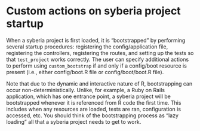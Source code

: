 <!--
%\VignetteEngine{knitr}
%\VignetteIndexEntry{Custom actions on syberia project startup}
-->

# Custom actions on syberia project startup

When a syberia project is first loaded, it is "bootstrapped" by performing
several startup procedures: registering the config/application file,
registering the controllers, registering the routes, and setting up
the tests so that `test_project` works correctly. The user
can specify additional actions to perform using `custom_bootstrap`
if and only if a config/boot resource is present (i.e., either
config/boot.R file or config/boot/boot.R file).

Note that due to the dynamic and interactive nature of R, bootstrapping
can occur non-deterministically. Unlike, for example, a Ruby on Rails application,
which has one entrance point, a syberia project will be bootstrapped
whenever it is referenced from R code the first time. This includes when
any resources are loaded, tests are ran, configuration is accessed, etc.
You should think of the bootstrapping process as "lazy loading" all that
a syberia project needs to get to work.

